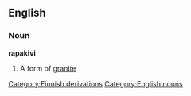 == English ==
=== Noun ===
'''rapakivi'''
#A form of [[granite]]
[[Category:Finnish derivations]]
[[Category:English nouns]]